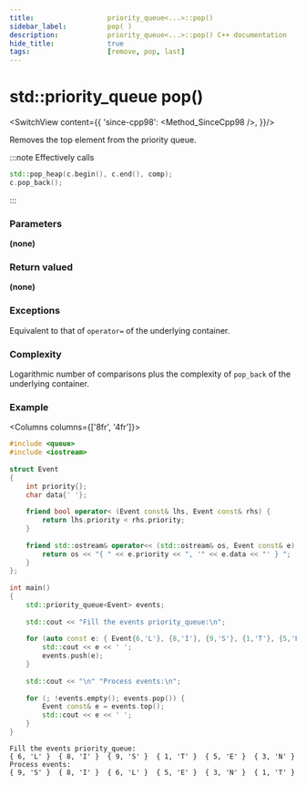 ```yaml
---
title:					priority_queue<...>::pop()
sidebar_label:			pop( )
description:			priority_queue<...>::pop() C++ documentation
hide_title:				true
tags:					[remove, pop, last]
---
```



<!----------------- Codes ---------------------->


# std::priority_queue pop()

<SwitchView content={{
		'since-cpp98': <Method_SinceCpp98 />,
	}}/>

Removes the top element from the priority queue.

:::note
Effectively calls 
```cpp
std::pop_heap(c.begin(), c.end(), comp); 
c.pop_back();
````
:::

### Parameters

**(none)**

### Return valued

**(none)**

### Exceptions

Equivalent to that of `operator=` of the underlying container.

### Complexity

Logarithmic number of comparisons plus the complexity of `pop_back` of the underlying container.

### Example

<Columns columns={['8fr', '4fr']}>
<div>

```cpp title='Main.cpp' showLineNumbers
#include <queue>
#include <iostream>
 
struct Event
{
    int priority{};
    char data{' '};
 
    friend bool operator< (Event const& lhs, Event const& rhs) {
        return lhs.priority < rhs.priority;
    }
 
    friend std::ostream& operator<< (std::ostream& os, Event const& e) {
        return os << "{ " << e.priority << ", '" << e.data << "' } ";
    }
};
 
int main()
{
    std::priority_queue<Event> events;
 
    std::cout << "Fill the events priority_queue:\n";
 
    for (auto const e: { Event{6,'L'}, {8,'I'}, {9,'S'}, {1,'T'}, {5,'E'}, {3,'N'} }) {
        std::cout << e << ' ';
        events.push(e);
    }
 
    std::cout << "\n" "Process events:\n";
 
    for (; !events.empty(); events.pop()) {
        Event const& e = events.top();
        std::cout << e << ' ';
    }
}
```

</div>
<div>

```plaintext title="Output"
Fill the events priority_queue:
{ 6, 'L' }  { 8, 'I' }  { 9, 'S' }  { 1, 'T' }  { 5, 'E' }  { 3, 'N' }
Process events:
{ 9, 'S' }  { 8, 'I' }  { 6, 'L' }  { 5, 'E' }  { 3, 'N' }  { 1, 'T' }
```

</div>
</Columns>
